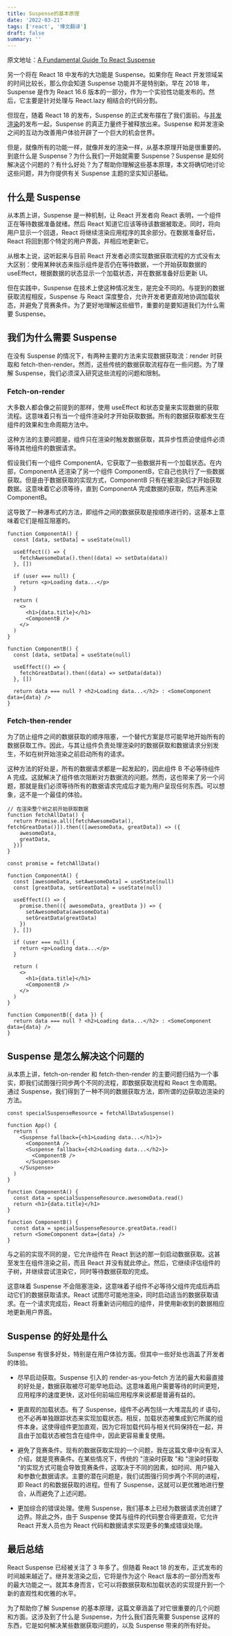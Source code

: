 ```yaml
---
title: Suspense的基本原理
date: '2022-03-21'
tags: ['react', '博文翻译']
draft: false
summary: ''
---
```


原文地址：[A Fundamental Guide To React Suspense](https://www.chakshunyu.com/blog/a-fundamental-guide-to-react-suspense/)

另一个将在 React 18 中发布的大功能是 Suspense。如果你在 React 开发领域呆的时间比较长，那么你会知道 Suspense 功能并不是特别新。早在 2018 年，Suspense 是作为 React 16.6 版本的一部分，作为一个实验性功能发布的。然后，它主要是针对处理与 React.lazy 相结合的代码分割。

但现在，随着 React 18 的发布，Suspense 的正式发布摆在了我们面前。与[并发渲染](https://www.chakshunyu.com/blog/an-introductory-guide-to-concurrent-rendering/)的发布一起，Suspense 的真正力量终于被释放出来。Suspense 和并发渲染之间的互动为改善用户体验开辟了一个巨大的机会世界。

但是，就像所有的功能一样，就像并发的渲染一样，从基本原理开始是很重要的。到底什么是 Suspense？为什么我们一开始就需要 Suspense？Suspense 是如何解决这个问题的？有什么好处？为了帮助你理解这些基本原理，本文将确切地讨论这些问题，并为你提供有关 Suspense 主题的坚实知识基础。

## 什么是 Suspense

从本质上讲，Suspense 是一种机制，让 React 开发者向 React 表明，一个组件正在等待数据准备就绪。然后 React 知道它应该等待该数据被取走。同时，将向用户显示一个回退，React 将继续渲染应用程序的其余部分。在数据准备好后，React 将回到那个特定的用户界面，并相应地更新它。

从根本上说，这听起来与目前 React 开发者必须实现数据获取流程的方式没有太大区别：使用某种状态来指示组件是否仍在等待数据，一个开始获取数据的 useEffect，根据数据的状态显示一个加载状态，并在数据准备好后更新 UI。

但在实践中，Suspense 在技术上使这种情况发生，是完全不同的。与提到的数据获取流程相反，Suspense 与 React 深度整合，允许开发者更直观地协调加载状态，并避免了竞赛条件。为了更好地理解这些细节，重要的是要知道我们为什么需要 Suspense。

## 我们为什么需要 Suspense

在没有 Suspense 的情况下，有两种主要的方法来实现数据获取流：render 时获取和 fetch-then-render。然而，这些传统的数据获取流程存在一些问题。为了理解 Suspense，我们必须深入研究这些流程的问题和限制。

### Fetch-on-render

大多数人都会像之前提到的那样，使用 useEffect 和状态变量来实现数据的获取流程。这意味着只有当一个组件渲染时才开始获取数据。所有的数据获取都发生在组件的效果和生命周期方法中。

这种方法的主要问题是，组件只在渲染时触发数据获取，其异步性质迫使组件必须等待其他组件的数据请求。

假设我们有一个组件 ComponentA，它获取了一些数据并有一个加载状态。在内部，ComponentA 还渲染了另一个组件 ComponentB，它自己也执行了一些数据获取。但是由于数据获取的实现方式，ComponentB 只有在被渲染后才开始获取数据。这意味着它必须等待，直到 ComponentA 完成数据的获取，然后再渲染 ComponentB。

这导致了一种瀑布式的方法，即组件之间的数据获取是按顺序进行的，这基本上意味着它们是相互阻塞的。

```tsx
function ComponentA() {
  const [data, setData] = useState(null)

  useEffect(() => {
    fetchAwesomeData().then((data) => setData(data))
  }, [])

  if (user === null) {
    return <p>Loading data...</p>
  }

  return (
    <>
      <h1>{data.title}</h1>
      <ComponentB />
    </>
  )
}

function ComponentB() {
  const [data, setData] = useState(null)

  useEffect(() => {
    fetchGreatData().then((data) => setData(data))
  }, [])

  return data === null ? <h2>Loading data...</h2> : <SomeComponent data={data} />
}
```

### Fetch-then-render

为了防止组件之间的数据获取的顺序阻塞，一个替代方案是尽可能早地开始所有的数据获取工作。因此，与其让组件负责处理渲染时的数据获取和数据请求分别发生，不如在树开始渲染之前启动所有的请求。

这种方法的好处是，所有的数据请求都是一起发起的，因此组件 B 不必等待组件 A 完成。这就解决了组件依次阻断对方数据流的问题。然而，这也带来了另一个问题，那就是我们必须等待所有的数据请求完成后才能为用户呈现任何东西。可以想象，这不是一个最佳的体验。

```tsx
// 在渲染整个树之前开始获取数据
function fetchAllData() {
  return Promise.all([fetchAwesomeData(), fetchGreatData()]).then(([awesomeData, greatData]) => ({
    awesomeData,
    greatData,
  }))
}

const promise = fetchAllData()

function ComponentA() {
  const [awesomeData, setAwesomeData] = useState(null)
  const [greatData, setGreatData] = useState(null)

  useEffect(() => {
    promise.then(({ awesomeData, greatData }) => {
      setAwesomeData(awesomeData)
      setGreatData(greatData)
    })
  }, [])

  if (user === null) {
    return <p>Loading data...</p>
  }

  return (
    <>
      <h1>{data.title}</h1>
      <ComponentB />
    </>
  )
}

function ComponentB({ data }) {
  return data === null ? <h2>Loading data...</h2> : <SomeComponent data={data} />
}
```

## Suspense 是怎么解决这个问题的

从本质上讲，fetch-on-render 和 fetch-then-render 的主要问题归结为一个事实，即我们试图强行同步两个不同的流程，即数据获取流程和 React 生命周期。通过 Suspense，我们得到了一种不同的数据获取方法，即所谓的边获取边渲染的方法。

```tsx
const specialSuspenseResource = fetchAllDataSuspense()

function App() {
  return (
    <Suspense fallback={<h1>Loading data...</h1>}>
      <ComponentA />
      <Suspense fallback={<h2>Loading data...</h2>}>
        <ComponentB />
      </Suspense>
    </Suspense>
  )
}

function ComponentA() {
  const data = specialSuspenseResource.awesomeData.read()
  return <h1>{data.title}</h1>
}

function ComponentB() {
  const data = specialSuspenseResource.greatData.read()
  return <SomeComponent data={data} />
}
```

与之前的实现不同的是，它允许组件在 React 到达的那一刻启动数据获取。这甚至发生在组件渲染之前，而且 React 并没有就此停止。然后，它继续评估组件的子树，并继续尝试渲染它，同时等待数据获取的完成。

这意味着 Suspense 不会阻塞渲染，这意味着子组件不必等待父组件完成后再启动它们的数据获取请求。React 试图尽可能地渲染，同时启动适当的数据获取请求。在一个请求完成后，React 将重新访问相应的组件，并使用新收到的数据相应地更新用户界面。

## Suspense 的好处是什么

Suspense 有很多好处，特别是在用户体验方面。但其中一些好处也涵盖了开发者的体验。

- 尽早启动获取。Suspense 引入的 render-as-you-fetch 方法的最大和最直接的好处是，数据获取被尽可能早地启动。这意味着用户需要等待的时间更短，应用程序的速度更快，这对任何前端应用程序来说都是普遍有益的。

- 更直观的加载状态。有了 Suspense，组件不必再包括一大堆混乱的 if 语句，也不必再单独跟踪状态来实现加载状态。相反，加载状态被集成到它所属的组件本身。这使得组件更加直观，因为它将加载代码与相关代码保持在一起，并且由于加载状态被包含在组件中，因此更容易重复使用。

- 避免了竞赛条件。现有的数据获取实现的一个问题，我在这篇文章中没有深入介绍，就是竞赛条件。在某些情况下，传统的 "渲染时获取 "和 "渲染时获取 "的实现方式可能会导致竞赛条件，这取决于不同的因素，如时间、用户输入和参数化数据请求。主要的潜在问题是，我们试图强行同步两个不同的进程，即 React 的和数据获取的进程。但有了 Suspense，这就可以更优雅地进行整合，从而避免了上述问题。

- 更加综合的错误处理。使用 Suspense，我们基本上已经为数据请求流创建了边界。除此之外，由于 Suspense 使其与组件的代码整合得更直观，它允许 React 开发人员也为 React 代码和数据请求实现更多的集成错误处理。

## 最后总结

React Suspense 已经被关注了 3 年多了。但随着 React 18 的发布，正式发布的时间越来越近了。继并发渲染之后，它将是作为这个 React 版本的一部分而发布的最大功能之一。就其本身而言，它可以将数据获取和加载状态的实现提升到一个新的直观性和优雅的水平。

为了帮助你了解 Suspense 的基本原理，这篇文章涵盖了对它很重要的几个问题和方面。这涉及到了什么是 Suspense，为什么我们首先需要 Suspense 这样的东西，它是如何解决某些数据获取问题的，以及 Suspense 带来的所有好处。
